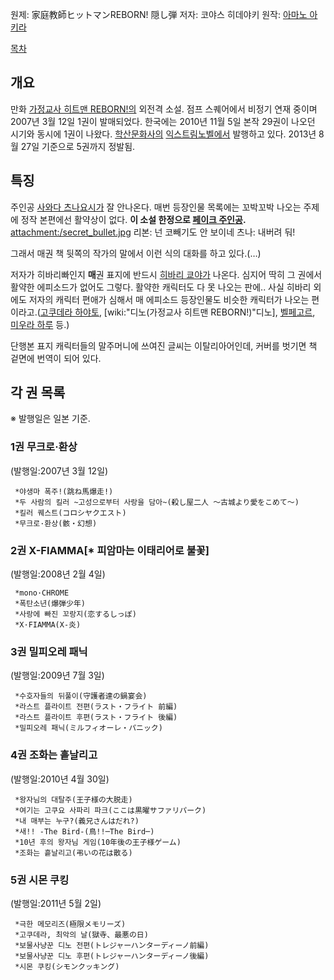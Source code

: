 원제: 家庭教師ヒットマンREBORN! 隠し弾
저자: 코야스 히데야키
원작: [[아마노 아키라]]

[[목차]]
== 개요 ==
만화 [[가정교사 히트맨 REBORN!]]의 외전격 소설. 점프 스퀘어에서 비정기 연재 중이며 2007년 3월 12일 1권이 발매되었다. 한국에는 2010년 11월 5일 본작 29권이 나오던 시기와 동시에 1권이 나왔다. [[학산문화사]]의 [[익스트림노벨]]에서 발행하고 있다. 2013년 8월 27일 기준으로 5권까지 정발됨.
== 특징 ==
주인공 [[사와다 츠나요시]]가 잘 안나온다. 매번 등장인물 목록에는 꼬박꼬박 나오는 주제에 정작 본편에선 활약상이 없다. '''이 소설 한정으로 [[페이크 주인공]].'''
attachment:/secret_bullet.jpg
리본: 넌 코빼기도 안 보이네
츠나: 내버려 둬!

그래서 매권 책 뒷쪽의 작가의 말에서 이런 식의 대화를 하고 있다.(…)

저자가 히바리빠인지 '''매'''권 표지에 반드시 [[히바리 쿄야]]가 나온다. 심지어 딱히 그 권에서 활약한 에피소드가 없어도 그렇다. 활약한 캐릭터도 다 못 나오는 판에..
사실 히바리 외에도 저자의 캐릭터 편애가 심해서 매 에피소드 등장인물도 비슷한 캐릭터가 나오는 편이라고.([[고쿠데라 하야토]], [wiki:"디노(가정교사 히트맨 REBORN!)"디노], [[벨페고르]], [[미우라 하루]] 등.)

단행본 표지 캐릭터들의 말주머니에 쓰여진 글씨는 이탈리아어인데, 커버를 벗기면 책 겉면에 번역이 되어 있다.
== 각 권 목록 ==
※ 발행일은 일본 기준.
=== 1권 무크로·환상 ===
(발행일:2007년 3월 12일)
  *야생마 폭주!(跳ね馬爆走!)
  *두 사람의 킬러 ~고성으로부터 사랑을 담아~(殺し屋二人 〜古城より愛をこめて〜)
  *킬러 퀘스트(コロシヤクエスト)
  *무크로·환상(骸・幻想)
=== 2권 X-FIAMMA[* 피암마는 이태리어로 불꽃] ===
(발행일:2008년 2월 4일)
  *mono·CHROME
  *폭탄소년(爆弾少年)
  *사랑에 빠진 꼬랑지(恋するしっぽ)
  *X·FIAMMA(X-炎)
=== 3권 밀피오레 패닉 ===
(발행일:2009년 7월 3일)
  *수호자들의 뒤풀이(守護者達の鍋宴会)
  *라스트 플라이트 전편(ラスト・フライト 前編)
  *라스트 플라이트 후편(ラスト・フライト 後編)
  *밀피오레 패닉(ミルフィオーレ・パニック)
=== 4권 조화는 흩날리고 ===
(발행일:2010년 4월 30일)
  *왕자님의 대탈주(王子様の大脱走)
  *여기는 고쿠요 사파리 파크(ここは黒曜サファリパーク)
  *내 매부는 누구?(義兄さんはだれ?)
  *새!! -The Bird-(鳥!!─The Bird─)
  *10년 후의 왕자님 게임(10年後の王子様ゲーム)
  *조화는 흩날리고(弔いの花は散る)
=== 5권 시몬 쿠킹 ===
(발행일:2011년 5월 2일)
  *극한 메모리즈(極限メモリーズ)
  *고쿠데라, 최악의 날(獄寺、最悪の日)
  *보물사냥꾼 디노 전편(トレジャーハンターディーノ前編)
  *보물사냥꾼 디노 후편(トレジャーハンターディーノ後編)
  *시몬 쿠킹(シモンクッキング)
